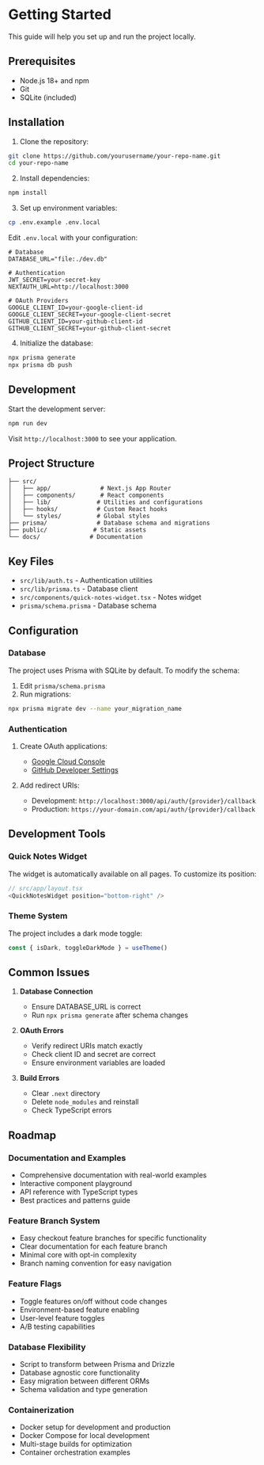 # Getting Started

This guide will help you set up and run the project locally.

## Prerequisites

- Node.js 18+ and npm
- Git
- SQLite (included)

## Installation

1. Clone the repository:
```bash
git clone https://github.com/yourusername/your-repo-name.git
cd your-repo-name
```

2. Install dependencies:
```bash
npm install
```

3. Set up environment variables:
```bash
cp .env.example .env.local
```

Edit `.env.local` with your configuration:
```env
# Database
DATABASE_URL="file:./dev.db"

# Authentication
JWT_SECRET=your-secret-key
NEXTAUTH_URL=http://localhost:3000

# OAuth Providers
GOOGLE_CLIENT_ID=your-google-client-id
GOOGLE_CLIENT_SECRET=your-google-client-secret
GITHUB_CLIENT_ID=your-github-client-id
GITHUB_CLIENT_SECRET=your-github-client-secret
```

4. Initialize the database:
```bash
npx prisma generate
npx prisma db push
```

## Development

Start the development server:
```bash
npm run dev
```

Visit `http://localhost:3000` to see your application.

## Project Structure

```
├── src/
│   ├── app/              # Next.js App Router
│   ├── components/       # React components
│   ├── lib/             # Utilities and configurations
│   ├── hooks/           # Custom React hooks
│   └── styles/          # Global styles
├── prisma/              # Database schema and migrations
├── public/             # Static assets
└── docs/              # Documentation
```

## Key Files

- `src/lib/auth.ts` - Authentication utilities
- `src/lib/prisma.ts` - Database client
- `src/components/quick-notes-widget.tsx` - Notes widget
- `prisma/schema.prisma` - Database schema

## Configuration

### Database

The project uses Prisma with SQLite by default. To modify the schema:

1. Edit `prisma/schema.prisma`
2. Run migrations:
```bash
npx prisma migrate dev --name your_migration_name
```

### Authentication

1. Create OAuth applications:
   - [Google Cloud Console](https://console.cloud.google.com)
   - [GitHub Developer Settings](https://github.com/settings/developers)

2. Add redirect URIs:
   - Development: `http://localhost:3000/api/auth/{provider}/callback`
   - Production: `https://your-domain.com/api/auth/{provider}/callback`

## Development Tools

### Quick Notes Widget

The widget is automatically available on all pages. To customize its position:

```typescript
// src/app/layout.tsx
<QuickNotesWidget position="bottom-right" />
```

### Theme System

The project includes a dark mode toggle:

```typescript
const { isDark, toggleDarkMode } = useTheme()
```

## Common Issues

1. **Database Connection**
   - Ensure DATABASE_URL is correct
   - Run `npx prisma generate` after schema changes

2. **OAuth Errors**
   - Verify redirect URIs match exactly
   - Check client ID and secret are correct
   - Ensure environment variables are loaded

3. **Build Errors**
   - Clear `.next` directory
   - Delete `node_modules` and reinstall
   - Check TypeScript errors

## Roadmap

### Documentation and Examples
- Comprehensive documentation with real-world examples
- Interactive component playground
- API reference with TypeScript types
- Best practices and patterns guide

### Feature Branch System
- Easy checkout feature branches for specific functionality
- Clear documentation for each feature branch
- Minimal core with opt-in complexity
- Branch naming convention for easy navigation

### Feature Flags
- Toggle features on/off without code changes
- Environment-based feature enabling
- User-level feature toggles
- A/B testing capabilities

### Database Flexibility
- Script to transform between Prisma and Drizzle
- Database agnostic core functionality
- Easy migration between different ORMs
- Schema validation and type generation

### Containerization
- Docker setup for development and production
- Docker Compose for local development
- Multi-stage builds for optimization
- Container orchestration examples